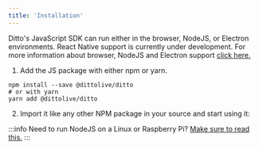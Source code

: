 ```yaml
---
title: 'Installation'
---
```



Ditto's JavaScript SDK can run either in the browser, NodeJS, or Electron
environments. React Native support is currently under development. For more
information about browser, NodeJS and Electron support [click
here.](./supported-platforms)

1. Add the JS package with either npm or yarn.

<InstallCode framework="js" />

```
npm install --save @dittolive/ditto
# or with yarn
yarn add @dittolive/ditto
```

2. Import it like any other NPM package in your source and start using it:

<Snippet name='online-playground' language='javascript' />

:::info
Need to run NodeJS on a Linux or Raspberry Pi? [Make sure to read this.](/raspberrypi/installation/)
:::